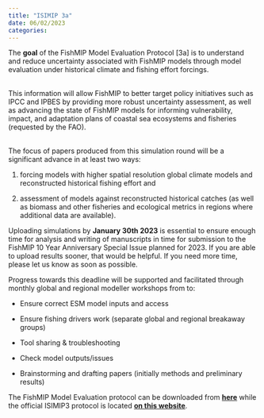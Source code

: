 ```yaml
---
title: "ISIMIP 3a"
date: 06/02/2023
categories: 
---
```


The **goal** of the FishMIP Model Evaluation Protocol \[3a\] is to understand and reduce uncertainty associated with FishMIP models through model evaluation under historical climate and fishing effort forcings.

\
This information will allow FishMIP to better target policy initiatives such as IPCC and IPBES by providing more robust uncertainty assessment, as well as advancing the state of FishMIP models for informing vulnerability, impact, and adaptation plans of coastal sea ecosystems and fisheries (requested by the FAO).

\
The focus of papers produced from this simulation round will be a significant advance in at least two ways:

1.  forcing models with higher spatial resolution global climate models and reconstructed historical fishing effort and

2.  assessment of models against reconstructed historical catches (as well as biomass and other fisheries and ecological metrics in regions where additional data are available).

Uploading simulations by **January 30th 2023** is essential to ensure enough time for analysis and writing of manuscripts in time for submission to the FishMIP 10 Year Anniversary Special Issue planned for 2023. If you are able to upload results sooner, that would be helpful. If you need more time, please let us know as soon as possible.

Progress towards this deadline will be supported and facilitated through monthly global and regional modeller workshops from to:

-   Ensure correct ESM model inputs and access

-   Ensure fishing drivers work (separate global and regional breakaway groups)

-   Tool sharing & troubleshooting

-   Check model outputs/issues

-   Brainstorming and drafting papers (initially methods and preliminary results)

The FishMIP Model Evaluation protocol can be downloaded from [**here**](https://github.com/Fish-MIP/FishMIP_2022_3a_Protocol) while the official ISIMIP3 protocol is located [**on this website**](https://protocol.isimip.org/#ISIMIP3a/marine-fishery_global/marine-fishery_regional).

#### 
